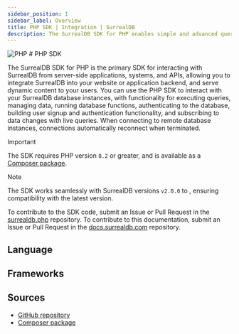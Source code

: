 ```yaml
---
sidebar_position: 1
sidebar_label: Overview
title: PHP SDK | Integration | SurrealDB
description: The SurrealDB SDK for PHP enables simple and advanced querying of a remote database.
---
```






<div class="flag-title">
	<Image
		alt="PHP"
		width={42}
		height={42}
		src={{
			light: LightLogo,
			dark: DarkLogo,
		}}
	/>
	# PHP SDK
</div>

The SurrealDB SDK for PHP is the primary SDK for interacting with SurrealDB from server-side applications, systems, and APIs, allowing you to integrate SurrealDB into your website or application backend, and serve dynamic content to your users. You can use the PHP SDK to interact with your SurrealDB database instances, with functionality for executing queries, managing data, running database functions, authenticating to the database, building user signup and authentication functionality, and subscribing to data changes with live queries. When connecting to remote database instances, connections automatically reconnect when terminated.

> [!IMPORTANT]
> The SDK requires PHP version `8.2` or greater, and is available as a [Composer package](https://packagist.org/packages/surrealdb/surrealdb.php).

> [!NOTE]
> The SDK works seamlessly with SurrealDB versions `v2.0.0` to <Version />, ensuring compatibility with the latest version.

To contribute to the SDK code, submit an Issue or Pull Request in the [surrealdb.php](https://github.com/surrealdb/surrealdb.php) repository. To contribute to this documentation, submit an Issue or Pull Request in the [docs.surrealdb.com](https://github.com/surrealdb/docs.surrealdb.com) repository.

## Language

<Boxes>
    <IconBox
        title="PHP"
        status="available"
        href="/docs/sdk/php"
        icon={{
            light: LightPhp,
            dark: DarkPhp,
        }}
    />
</Boxes>

## Frameworks

<Boxes>
    <IconBox
        title="Laravel"
        status="coming soon"
        icon={{
            light: LightLaravel,
            dark: DarkLaravel,
        }}
    />
    <IconBox
        title="Symfony"
        status="coming soon"
        icon={{
            light: LightSymfony,
            dark: DarkSymfony,
        }}
    />
</Boxes>

## Sources

- [GitHub repository](https://github.com/surrealdb/surrealdb.php)
- [Composer package](https://packagist.org/packages/surrealdb/surrealdb.php)
